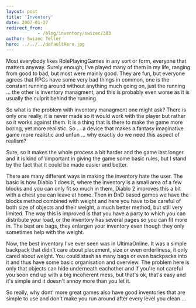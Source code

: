 ```yaml
---
layout: post
title: 'Inventory'
date: 2007-01-27
redirect_from: 
            - /blog/inventory/swizec/303
author: Swizec Teller
hero: ../../../defaultHero.jpg
---
```

Most everybody likes RolePlayingGames in any sort or form, everyone that matters anyway. Surely enough, I've played many of them in my life, ranging from good to bad, but most were mainly good. They are fun, but everyone agrees that RPGs have some very bad things in common, one is the constant running around without anything much going on, just the running ... the other is inventory managment, and this is probably even worse as it is usually the culprit behind the running.

So what is the problem with inventory managment one might ask? There is only one really, it is never made so it would work with the player but rather so it works against them. It is a thing that is there to make the game more boring, yet more realistic. So ... a device that makes a fantasy imaginative game more realistic and unfun ... why exactly do we need this aspect of realism?

Sure, so it makes the whole process a bit harder and the game last longer and it is kind of \\important in giving the game some basic rules, but I stand by the fact that it could be made easier and better.

There are many different ways in making the inventory hate the user. The basic is how Diablo 1 does it, where the inventory is a small area of a few blocks and you can only fit so much in them, Diablo 2 improves this a bit with a chest you can leave at home. Then in DnD based games we have the blocks method combined with weight and here you have to be careful of both size of objects and their weight, a much better method, but still very limited. The way this is improved is that you have a party to which you can distribute your load, or the inventory has several pages so you can fit more in. The best are bags, they enlargen your inventory even though they only sometimes help with the weight.

Now, the best inventory I've ever seen was in UltimaOnline. It was a simple backpack that didn't care about placement, size or even orderliness, it only cared about weight. You could stash as many bags or even backpacks into it and thus have some basic organisation and overview. The problem here is only that objects can hide underneath eachother and if you're not careful you soon end up with a big incoherent mess, but that's ok, that's easy and it's simple and it doesn't annoy more than you let it.

So really, why dont' more great games also have good inventories that are simple to use and don't make you run around after every level you clean ...